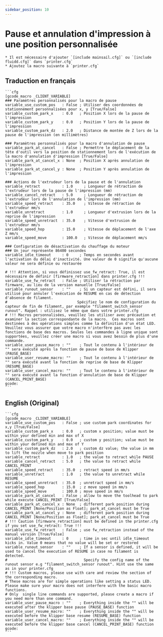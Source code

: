 ```yaml
---
sidebar_position: 10
---
```


# Pause et annulation d'impression à une position personnalisée

    * Il est nécessaire d'ajouter `[include mainsail.cfg]` ou `[include fluidd.cfg]` dans `printer.cfg`
    * Ajoutez la macro suivante à `printer.cfg`

## Traduction en français

    ```cfg
    [gcode_macro _CLIENT_VARIABLE]
    ### Paramètres personnalisés pour la macro de pause
    variable_use_custom_pos   : False ; Utiliser des coordonnées de stationnement personnalisées pour x, y [True/False]
    variable_custom_park_x    : 0.0   ; Position X lors de la pause de l'impression
    variable_custom_park_y    : 0.0   ; Position Y lors de la pause de l'impression
    variable_custom_park_dz   : 2.0   ; Distance de montée de Z lors de la pause de l'impression (en millimètres)

    ### Paramètres personnalisés pour la macro d'annulation de pause
    variable_park_at_cancel   : False ; Permettre le déplacement de la tête d'outil vers la position de stationnement lors de l'exécution de la macro d'annulation d'impression [True/False]
    variable_park_at_cancel_x : None  ; Position X après annulation de l'impression
    variable_park_at_cancel_y : None  ; Position Y après annulation de l'impression

    ### Actions de l'extrudeur lors de la pause et de l'annulation
    variable_retract          : 1.0     ; Longueur de rétraction de l'extrudeur lors de la pause de l'impression (mm)
    variable_cancel_retract   : 5.0     ; Longueur de rétraction de l'extrudeur lors de l'annulation de l'impression (mm)
    variable_speed_retract    : 35.0    ; Vitesse de rétraction de l'extrudeur mm/s
    variable_unretract        : 1.0     ; Longueur d'extrusion lors de la reprise de l'impression
    variable_speed_unretract  : 35.0    ; Vitesse d'extrusion de l'extrudeur mm/s
    variable_speed_hop        : 15.0    ; Vitesse de déplacement de l'axe Z mm/s
    variable_speed_move       : 100.0   ; Vitesse de déplacement mm/s

    ### Configuration de désactivation du chauffage du moteur
    ### Un jour représente 86400 secondes
    variable_idle_timeout     : 0     ; Temps en secondes avant l'activation du délai d'inactivité. Une valeur de 0 signifie qu'aucune valeur ne sera définie ou restaurée

    # !!! Attention, si vous définissez use_fw_retract: True, il est nécessaire de définir [firmware_retraction] dans printer.cfg !!!
    variable_use_fw_retract   : False ; Utiliser la rétraction par firmware, au lieu de la version manuelle [True/False]
    variable_runout_sensor    : ""    ; Si un capteur est défini, il sera utilisé pour annuler l'exécution de RESUME en cas de détection d'absence de filament.
    #                                Spécifiez le nom de configuration du capteur de fin de filament, par exemple "filament_switch_sensor runout". Rappel : utilisez le même que dans votre printer.cfg
    # !!! Macros personnalisées, veuillez les utiliser avec précaution et examiner la section correspondante de la macro.  Ces macros sont destinées à des opérations simples comme la définition d'un état LED. Veuillez vous assurer que votre macro n'interfère pas avec les fonctions de base des macros. Seules les commandes à ligne unique sont supportées, veuillez créer une macro si vous avez besoin de plus d'une commande.
    variable_user_pause_macro : ""    ; Tout le contenu à l'intérieur de "" sera exécuté après la fonction de pause de base de Klipper (PAUSE_BASE)
    variable_user_resume_macro: ""    ; Tout le contenu à l'intérieur de "" sera exécuté avant la fonction de reprise de base de Klipper (RESUME_BASE)
    variable_user_cancel_macro: ""    ; Tout le contenu à l'intérieur de "" sera exécuté avant la fonction d'annulation de base de Klipper (CANCEL_PRINT_BASE)
    gcode:
    ```

## English (Original)

    ```cfg
    [gcode_macro _CLIENT_VARIABLE]
    variable_use_custom_pos   : False ; use custom park coordinates for x,y [True/False]
    variable_custom_park_x    : 0.0   ; custom x position; value must be within your defined min and max of X
    variable_custom_park_y    : 0.0   ; custom y position; value must be within your defined min and max of Y
    variable_custom_park_dz   : 2.0   ; custom dz value; the value in mm to lift the nozzle when move to park position
    variable_retract          : 1.0   ; the value to retract while PAUSE
    variable_cancel_retract   : 5.0   ; the value to retract while CANCEL_PRINT
    variable_speed_retract    : 35.0  ; retract speed in mm/s
    variable_unretract        : 1.0   ; the value to unretract while RESUME
    variable_speed_unretract  : 35.0  ; unretract speed in mm/s
    variable_speed_hop        : 15.0  ; z move speed in mm/s
    variable_speed_move       : 100.0 ; move speed in mm/s
    variable_park_at_cancel   : False ; allow to move the toolhead to park while execute CANCEL_PRINT [True/False]
    variable_park_at_cancel_x : None  ; different park position during CANCEL_PRINT [None/Position as Float]; park_at_cancel must be True
    variable_park_at_cancel_y : None  ; different park position during CANCEL_PRINT [None/Position as Float]; park_at_cancel must be True
    # !!! Caution [firmware_retraction] must be defined in the printer.cfg if you set use_fw_retract: True !!!
    variable_use_fw_retract   : False ; use fw_retraction instead of the manual version [True/False]
    variable_idle_timeout     : 0     ; time in sec until idle_timeout kicks in. Value 0 means that no value will be set or restored
    variable_runout_sensor    : ""    ; If a sensor is defined, it will be used to cancel the execution of RESUME in case no filament is detected.
    #                                   Specify the config name of the runout sensor e.g "filament_switch_sensor runout". Hint use the same as in your printer.cfg
    # !!! Custom macros, please use with care and review the section of the corresponding macro.
    # These macros are for simple operations like setting a status LED. Please make sure your macro does not interfere with the basic macro functions.
    # Only  single line commands are supported, please create a macro if you need more than one command.
    variable_user_pause_macro : ""    ; Everything inside the "" will be executed after the klipper base pause (PAUSE_BASE) function
    variable_user_resume_macro: ""    ; Everything inside the "" will be executed before the klipper base resume (RESUME_BASE) function
    variable_user_cancel_macro: ""    ; Everything inside the "" will be executed before the klipper base cancel (CANCEL_PRINT_BASE) function
    gcode:
    ```